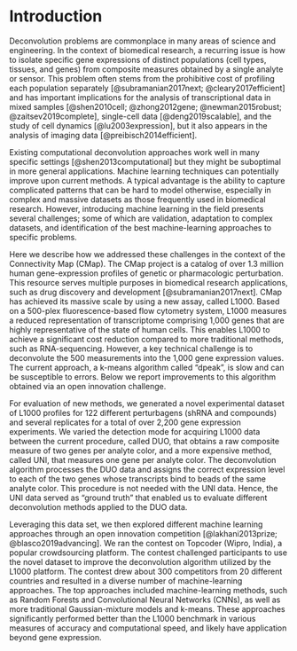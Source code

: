 
Introduction
============

Deconvolution problems are commonplace in many areas of science and engineering. In the context of biomedical research, a recurring issue is how to isolate specific gene expressions of distinct populations (cell types, tissues, and genes) from composite measures obtained by a single analyte or sensor. This problem often stems from the prohibitive cost of profiling each population separately [@subramanian2017next; @cleary2017efficient] and has important implications for the analysis of transcriptional data in mixed samples [@shen2010cell; @zhong2012gene; @newman2015robust; @zaitsev2019complete], single-cell data [@deng2019scalable], and the study of cell dynamics [@lu2003expression], but it also appears in the analysis of imaging data [@preibisch2014efficient]. 

Existing computational deconvolution approaches work well in many specific settings [@shen2013computational] but they might be suboptimal in more general applications. Machine learning techniques can potentially improve upon current methods. A typical advantage is the ability to capture complicated patterns that can be hard to model otherwise, especially in complex and massive datasets as those frequently used in biomedical research. However, introducing machine learning in the field presents several challenges; some of which are validation, adaptation to complex datasets, and identification of the best machine-learning approaches to specific problems.

Here we describe how we addressed these challenges in the context of the Connectivity Map (CMap). The CMap project is a catalog of over 1.3 million human gene-expression profiles of genetic or pharmacologic perturbation. This resource serves multiple purposes in biomedical research applications, such as drug discovery and development [@subramanian2017next]. 
CMap has achieved its massive scale by using a new assay, called L1000. Based on a 500-plex fluorescence-based flow cytometry system, L1000 measures a reduced representation of transcriptome comprising 1,000 genes that are highly representative of the state of human cells. This enables L1000 to achieve a significant cost reduction compared to more traditional methods, such as RNA-sequencing. However, a key technical challenge is to deconvolute the 500 measurements into the 1,000 gene expression values. The current approach, a k-means algorithm called "dpeak", is slow and can be susceptible to errors. Below we report improvements to this algorithm obtained via an open innovation challenge.
 
For evaluation of new methods, we generated a novel experimental dataset of L1000 profiles for 122 different perturbagens (shRNA and compounds) and several replicates for a total of over 2,200 gene expression experiments. We varied the detection mode for acquiring L1000 data between the current procedure, called DUO, that obtains a raw composite measure of two genes per analyte color, and a more expensive method, called UNI, that measures one gene per analyte color. The deconvolution algorithm processes the DUO data and assigns the correct expression level to each of the two genes whose transcripts bind to beads of the same analyte color. This procedure is not needed with the UNI data. Hence, the UNI data served as "ground truth" that enabled us to evaluate different deconvolution methods applied to the DUO data.

Leveraging this data set, we then explored different machine learning approaches through an open innovation competition [@lakhani2013prize; @blasco2019advancing]. We ran the contest on Topcoder (Wipro, India), a popular crowdsourcing platform. The contest challenged participants to use the novel dataset to improve the deconvolution algorithm utilized by the L1000 platform. The contest drew about 300 competitors from 20 different countries and resulted in a diverse number of machine-learning approaches. The top approaches included machine-learning methods, such as Random Forests and Convolutional Neural Networks (CNNs), as well as more traditional Gaussian-mixture models and k-means. These approaches significantly performed better than the L1000 benchmark in various measures of accuracy and computational speed, and likely have application beyond gene expression.


<!-- 
TO READ: 

"DeconvSeq: deconvolution of cell mixture distribution in sequencing data" https://academic.oup.com/bioinformatics/advance-article-abstract/doi/10.1093/bioinformatics/btz444/5506629?redirectedFrom=fulltext

"Evaluation of methods to assign cell type labels to cell clusters from single-cell RNA-sequencing data [version 3; peer review: 2 approved, 1 approved with reservations]"
https://f1000research.com/articles/8-296

Systematic comparative analysis of single cell RNA-sequencing methods
https://www.biorxiv.org/content/10.1101/632216v1

The Technology and Biology of Single-Cell RNA Sequencing
https://www.sciencedirect.com/science/article/pii/S1097276515002610

Fractional proliferation: a method to deconvolve cell population dynamics from single-cell data
https://www.nature.com/articles/nmeth.2138

Bulk tissue cell type deconvolution with multi-subject single-cell expression reference
https://www.nature.com/articles/s41467-018-08023-x

A Single-Cell Transcriptomic Map of the Human and Mouse Pancreas Reveals Inter- and Intra-cell Population Structure
https://www.sciencedirect.com/science/article/pii/S2405471216302666

-->